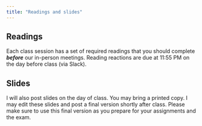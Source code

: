 ```yaml
---
title: "Readings and slides"
---
```


## Readings

Each class session has a set of required readings that you should complete ***before*** our in-person meetings. Reading reactions are due at 11:55 PM on the day before class (via Slack). 

## Slides

I will also post slides on the day of class. You may bring a printed copy. I may edit these slides and post a final version shortly after class. Please make sure to use this final version as you prepare for your assignments and the exam.  

